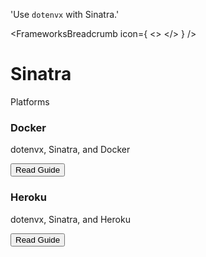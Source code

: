 

  'Use `dotenvx` with Sinatra.'

<FrameworksBreadcrumb icon={
  <>
    <SinatraIcon className="h-9 w-9 text-[#000000] dark:invert"/>
  </>
} />
# Sinatra
<GuideHeading lead={description} />

<div className="my-16 xl:max-w-none">
  <Heading level={2} id="platforms">
    Platforms
  </Heading>
  <div className="not-prose mt-4 grid grid-cols-1 gap-x-6 gap-y-10 border-t border-zinc-900/5 pt-10 dark:border-white/5 sm:grid-cols-2 xl:max-w-none xl:grid-cols-3">
    <div key="docker" className="flex flex-row-reverse gap-6">
      <div className="flex-auto">
        <h3 className="text-sm font-semibold text-zinc-900 dark:text-white">
          Docker
        </h3>
        <p className="mt-1 text-sm text-zinc-600 dark:text-zinc-400">dotenvx, Sinatra, and Docker</p>
        <p className="mt-4"><Button href="/docs/platforms/docker" variant="text" arrow="right">Read Guide</Button></p>
      </div>
      <DockerIcon className="h-9 w-9 text-[#2496ED]"/>
    </div>
    <div key="heroku" className="flex flex-row-reverse gap-6">
      <div className="flex-auto">
        <h3 className="text-sm font-semibold text-zinc-900 dark:text-white">
          Heroku
        </h3>
        <p className="mt-1 text-sm text-zinc-600 dark:text-zinc-400">dotenvx, Sinatra, and Heroku</p>
        <p className="mt-4"><Button href="/docs/platforms/heroku" variant="text" arrow="right">Read Guide</Button></p>
      </div>
      <HerokuIcon className="h-9 w-9 text-[#430098]"/>
    </div>
  </div>
</div>

